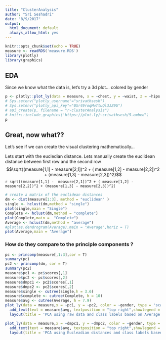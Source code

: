 ```yaml
---
title: "ClusterAnalysis"
author: "Sri Seshadri"
date: "8/9/2017"
output:
  html_document: default
  always_allow_html: yes
---
```


```r
knitr::opts_chunk$set(echo = TRUE)
measure <- readRDS('measure.RDS')
library(plotly)
library(graphics)
```

## EDA

Since we know what the data is, let's try a 3d plot... colored by gender

```r
p <- plotly::plot_ly(data = measure, x = ~chest, y = ~waist, z = ~hips , type = 'scatter3d',mode = 'markers',color = ~gender)
# Sys.setenv("plotly_username"="srivathsesh")
# Sys.setenv("plotly_api_key"="0Sr49roqMwTtuQl3JZ9G")
# api_create(p, filename = "r-clusterAnalysis")
# knitr::include_graphics('https://plot.ly/~srivathsesh/5.embed')
p
```

## Great, now what??

Let's see if we can create the visual clustering mathematically...

Lets start with the eucledian distance. Lets manually create the euclidean distance between first row and the second row
$$\sqrt{(measure[1,1] -  measure[2,1])^2 + ( measure[1,2] - measure[2,2])^2 + (measure[1,3] - measure[2,3])^2}$$
`r sqrt((measure[1,1] -  measure[2,1])^2 + ( measure[1,2] - measure[2,2])^2 + (measure[1,3] - measure[2,3])^2)`



```r
# create a matrix of the euclidean distances
dm <- dist(measure[1:3], method = "euclidean" )
single <- hclust(dm,method = "single")
plot(single,main = "Single")
Complete <- hclust(dm,method = "complete")
plot(Complete,main =  "Complete")
Average <- hclust(dm,method = "average")
#plot(as.dendrogram(Average),main = "Average",horiz = T)
plot(Average,main = "Average")
```

### How do they compare to the principle components ?

```r
pc <- princomp(measure[,1:3],cor = T)
summary(pc)
pc2 <- princomp(dm, cor = T)
summary(pc2)
measure$pc1 <- pc$scores[,1]
measure$pc2 <- pc$scores[,2]
measure$dmpc1 <- pc2$scores[,1]
measure$dmpc2 <- pc2$scores[,2]
measure$single <- cutree(single,h = 3.6)
measure$complete <- cutree(Complete, h = 10)
measure$avg <- cutree(Average, h = 7.9)
plot_ly(data = measure,x = ~pc1, y = ~pc2, color = ~gender, type = 'scatter', mode = 'markers',colors = "Set1") %>% 
  add_text(text = measure$avg, textposition = "top right",showlegend = F) %>% 
  layout(title = 'PCA using raw data and class labels based on Average')

plot_ly(data = measure,x = ~dmpc1, y = ~dmpc2, color = ~gender, type = 'scatter', mode = 'markers',colors = "Set1") %>% 
  add_text(text = measure$avg, textposition = "top right",showlegend = F) %>% 
  layout(title = 'PCA using Eucleadian distances and class labels based on Average')
```

